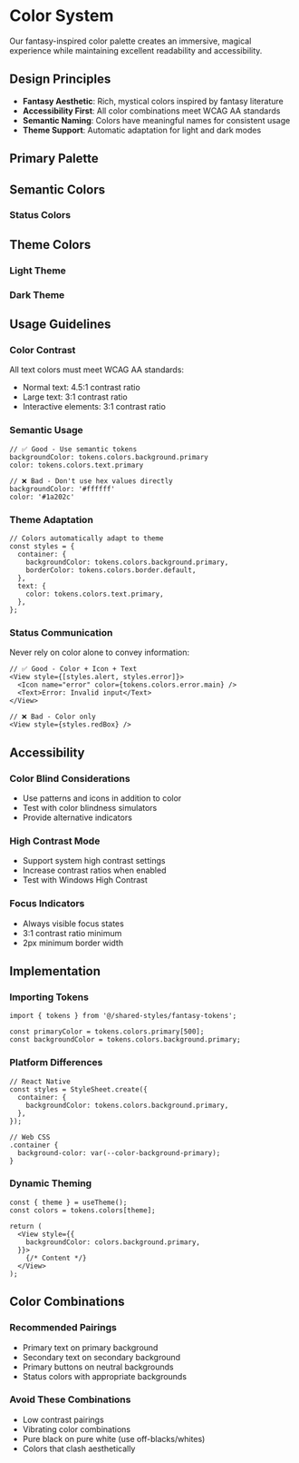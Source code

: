 
<Meta title="Design System/Colors" />

# Color System

Our fantasy-inspired color palette creates an immersive, magical experience while maintaining excellent readability and accessibility.

## Design Principles

- **Fantasy Aesthetic**: Rich, mystical colors inspired by fantasy literature
- **Accessibility First**: All color combinations meet WCAG AA standards
- **Semantic Naming**: Colors have meaningful names for consistent usage
- **Theme Support**: Automatic adaptation for light and dark modes

## Primary Palette

<ColorPalette>
  <ColorItem
    title="Primary"
    subtitle="Main brand color"
    colors={{
      50: '#e8f4f1',
      100: '#c5e4dc',
      200: '#9fd3c5',
      300: '#76c2ad',
      400: '#55b59b',
      500: '#2da888',
      600: '#239a7c',
      700: '#008970',
      800: '#007862',
      900: '#005d48',
    }}
  />
  <ColorItem
    title="Secondary"
    subtitle="Accent and emphasis"
    colors={{
      50: '#f3e5f5',
      100: '#e1bee7',
      200: '#ce93d8',
      300: '#ba68c8',
      400: '#ab47bc',
      500: '#9c27b0',
      600: '#8e24aa',
      700: '#7b1fa2',
      800: '#6a1b9a',
      900: '#4a148c',
    }}
  />
  <ColorItem
    title="Tertiary"
    subtitle="Highlights and special elements"
    colors={{
      50: '#fff8e1',
      100: '#ffecb3',
      200: '#ffe082',
      300: '#ffd54f',
      400: '#ffca28',
      500: '#ffc107',
      600: '#ffb300',
      700: '#ffa000',
      800: '#ff8f00',
      900: '#ff6f00',
    }}
  />
</ColorPalette>

## Semantic Colors

### Status Colors

<ColorPalette>
  <ColorItem
    title="Success"
    subtitle="Positive actions and states"
    colors={{
      light: '#4caf50',
      main: '#2e7d32',
      dark: '#1b5e20',
    }}
  />
  <ColorItem
    title="Warning"
    subtitle="Caution and attention"
    colors={{
      light: '#ff9800',
      main: '#f57c00',
      dark: '#e65100',
    }}
  />
  <ColorItem
    title="Error"
    subtitle="Errors and destructive actions"
    colors={{
      light: '#f44336',
      main: '#d32f2f',
      dark: '#b71c1c',
    }}
  />
  <ColorItem
    title="Info"
    subtitle="Informational content"
    colors={{
      light: '#2196f3',
      main: '#1976d2',
      dark: '#0d47a1',
    }}
  />
</ColorPalette>

## Theme Colors

### Light Theme

<ColorPalette>
  <ColorItem
    title="Backgrounds"
    subtitle="Surface colors"
    colors={{
      primary: '#ffffff',
      secondary: '#f5f7fa',
      tertiary: '#e8ebf0',
      paper: '#fafbfc',
    }}
  />
  <ColorItem
    title="Text"
    subtitle="Typography colors"
    colors={{
      primary: '#1a202c',
      secondary: '#4a5568',
      tertiary: '#718096',
      disabled: '#cbd5e0',
    }}
  />
  <ColorItem
    title="Borders"
    subtitle="Dividers and outlines"
    colors={{
      default: '#e2e8f0',
      focus: '#2da888',
      error: '#f44336',
    }}
  />
</ColorPalette>

### Dark Theme

<ColorPalette>
  <ColorItem
    title="Backgrounds"
    subtitle="Surface colors"
    colors={{
      primary: '#1a202c',
      secondary: '#2d3748',
      tertiary: '#4a5568',
      paper: '#243142',
    }}
  />
  <ColorItem
    title="Text"
    subtitle="Typography colors"
    colors={{
      primary: '#f7fafc',
      secondary: '#e2e8f0',
      tertiary: '#cbd5e0',
      disabled: '#718096',
    }}
  />
  <ColorItem
    title="Borders"
    subtitle="Dividers and outlines"
    colors={{
      default: '#4a5568',
      focus: '#55b59b',
      error: '#fc8181',
    }}
  />
</ColorPalette>

## Usage Guidelines

### Color Contrast
All text colors must meet WCAG AA standards:
- Normal text: 4.5:1 contrast ratio
- Large text: 3:1 contrast ratio
- Interactive elements: 3:1 contrast ratio

### Semantic Usage
```tsx
// ✅ Good - Use semantic tokens
backgroundColor: tokens.colors.background.primary
color: tokens.colors.text.primary

// ❌ Bad - Don't use hex values directly
backgroundColor: '#ffffff'
color: '#1a202c'
```

### Theme Adaptation
```tsx
// Colors automatically adapt to theme
const styles = {
  container: {
    backgroundColor: tokens.colors.background.primary,
    borderColor: tokens.colors.border.default,
  },
  text: {
    color: tokens.colors.text.primary,
  },
};
```

### Status Communication
Never rely on color alone to convey information:
```tsx
// ✅ Good - Color + Icon + Text
<View style={[styles.alert, styles.error]}>
  <Icon name="error" color={tokens.colors.error.main} />
  <Text>Error: Invalid input</Text>
</View>

// ❌ Bad - Color only
<View style={styles.redBox} />
```

## Accessibility

### Color Blind Considerations
- Use patterns and icons in addition to color
- Test with color blindness simulators
- Provide alternative indicators

### High Contrast Mode
- Support system high contrast settings
- Increase contrast ratios when enabled
- Test with Windows High Contrast

### Focus Indicators
- Always visible focus states
- 3:1 contrast ratio minimum
- 2px minimum border width

## Implementation

### Importing Tokens
```tsx
import { tokens } from '@/shared-styles/fantasy-tokens';

const primaryColor = tokens.colors.primary[500];
const backgroundColor = tokens.colors.background.primary;
```

### Platform Differences
```tsx
// React Native
const styles = StyleSheet.create({
  container: {
    backgroundColor: tokens.colors.background.primary,
  },
});

// Web CSS
.container {
  background-color: var(--color-background-primary);
}
```

### Dynamic Theming
```tsx
const { theme } = useTheme();
const colors = tokens.colors[theme];

return (
  <View style={{
    backgroundColor: colors.background.primary,
  }}>
    {/* Content */}
  </View>
);
```

## Color Combinations

### Recommended Pairings
- Primary text on primary background
- Secondary text on secondary background
- Primary buttons on neutral backgrounds
- Status colors with appropriate backgrounds

### Avoid These Combinations
- Low contrast pairings
- Vibrating color combinations
- Pure black on pure white (use off-blacks/whites)
- Colors that clash aesthetically